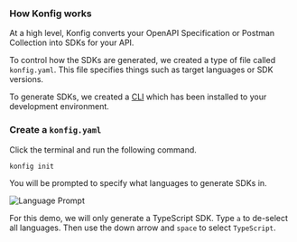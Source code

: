 ### How Konfig works

At a high level, Konfig converts your OpenAPI Specification or Postman
Collection into SDKs for your API.

To control how the SDKs are generated, we created a type of file called
`konfig.yaml`. This file specifies things such as target languages or SDK
versions.

To generate SDKs, we created a [CLI](https://www.npmjs.com/package/konfig-cli)
which has been installed to your development environment.

### Create a `konfig.yaml`

Click the terminal and run the following command.

 ```shell Terminal
 konfig init
 ```


You will be prompted to specify what languages to generate SDKs in.

![Language Prompt](/img/language-prompt.png)

For this demo, we will only generate a TypeScript SDK. Type `a` to de-select all
languages. Then use the down arrow and `space` to select `TypeScript`.
